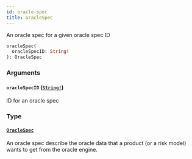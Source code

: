 ```yaml
---
id: oracle-spec
title: oracleSpec
---
```


An oracle spec for a given oracle spec ID

```graphql
oracleSpec(
  oracleSpecID: String!
): OracleSpec

```

### Arguments

#### `oracleSpecID` ([`String!`](/graphql/scalars/string))

ID for an oracle spec

### Type

#### [`OracleSpec`](/graphql/objects/oracle-spec)

An oracle spec describe the oracle data that a product (or a risk model)
wants to get from the oracle engine.
